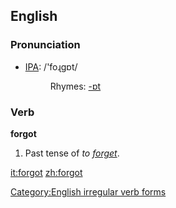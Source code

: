 ==English==

=== Pronunciation ===
*[[w:IPA|IPA]]: /'foɻgɒt/
*:Rhymes: [[Rhymes:English:-ɒt|-ɒt]]

=== Verb ===
'''forgot'''
#Past tense of ''to [[forget]]''.


[[Category:English irregular verb forms]]

[[it:forgot]]
[[zh:forgot]]